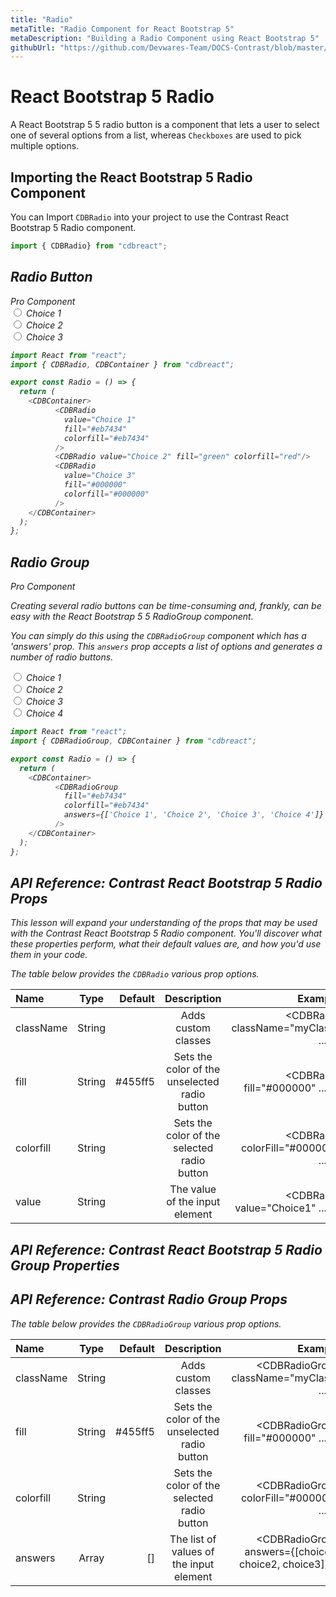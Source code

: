 ```yaml
---
title: "Radio"
metaTitle: "Radio Component for React Bootstrap 5"
metaDescription: "Building a Radio Component using React Bootstrap 5"
githubUrl: "https://github.com/Devwares-Team/DOCS-Contrast/blob/master/content/contrast/react/components/radio.mdx"
---
```



<ProAlertReact/>

# React Bootstrap 5 Radio


A React Bootstrap 5 5 radio button is a component that lets a user to select one of several options from a list, whereas `Checkboxes` are used to pick multiple options.

## Importing the React Bootstrap 5 Radio Component

You can Import `CDBRadio` into your project to use the Contrast React Bootstrap 5 Radio component.


```js
import { CDBRadio} from "cdbreact";
```

<i/>

## Radio Button

<Link to="/product/contrast-pro"><span class="badge badge-lg badge-pro">Pro Component</span></Link>

<div class="container">
  <div class="custom-radio">
      <input type="radio" id="customRadio5" name="customRadio2" class="custom-radio-input text-danger"/>
      <label class="custom-control-label" for="customRadio5">Choice 1</label>
  </div>
  <div class="custom-radio">
      <input type="radio" id="customRadio6" name="customRadio3" class="custom-radio-input text-success"/>
      <label class="custom-control-label" for="customRadio6">Choice 2</label>
  </div>
  <div class="custom-radio">
      <input type="radio" id="customRadio7" name="customRadi4" class="custom-radio-input text-dark"/>
      <label class="custom-control-label" for="customRadio7">Choice 3</label>
  </div>   
</div>

```js
import React from "react";
import { CDBRadio, CDBContainer } from "cdbreact";

export const Radio = () => {
  return (
    <CDBContainer>
          <CDBRadio
            value="Choice 1"
            fill="#eb7434"
            colorfill="#eb7434"
          />
          <CDBRadio value="Choice 2" fill="green" colorfill="red"/>
          <CDBRadio
            value="Choice 3"
            fill="#000000"
            colorfill="#000000"
          />
    </CDBContainer>
  );
};
```
<i/>

## Radio Group

<Link to="/product/contrast-pro"><span class="badge badge-lg badge-pro">Pro Component</span></Link>

Creating several radio buttons can be time-consuming and, frankly, can be easy with the React Bootstrap 5 5 RadioGroup component.

You can simply do this using the `CDBRadioGroup` component which has a 'answers' prop. This  `answers` prop accepts a list of options and generates a number of radio buttons.


<div class="container">
    <div class="custom-radio">
        <input type="radio" id="customRadio1" name="customRadio" class="custom-radio-input text-danger"/>
        <label class="custom-control-label" for="customRadio1">Choice 1</label>
    </div>
    <div class="custom-radio">
        <input type="radio" id="customRadio2" name="customRadio" class="custom-radio-input text-danger"/>
        <label class="custom-control-label" for="customRadio2">Choice 2</label>
    </div>
    <div class="custom-radio">
        <input type="radio" id="customRadio3" name="customRadio" class="custom-radio-input text-danger"/>
        <label class="custom-control-label" for="customRadio3">Choice 3</label>
    </div>
    <div class="custom-radio">
        <input type="radio" id="customRadio4" name="customRadio" class="custom-radio-input text-danger"/>
        <label class="custom-control-label" for="customRadio4">Choice 4</label>
    </div>
</div>


```js
import React from "react";
import { CDBRadioGroup, CDBContainer } from "cdbreact";

export const Radio = () => {
  return (
    <CDBContainer>
          <CDBRadioGroup
            fill="#eb7434"
            colorfill="#eb7434"
            answers={['Choice 1', 'Choice 2', 'Choice 3', 'Choice 4']}
          />
    </CDBContainer>
  );
};
```


## API Reference: Contrast React Bootstrap  5 Radio Props


This lesson will expand your understanding of the props that may be used with the Contrast React Bootstrap 5 Radio component. You'll discover what these properties perform, what their default values are, and how you'd use them in your code.

The table below provides the `CDBRadio` various prop options.

| Name            | Type        | Default      |   Description| Example      |
| :------------- | :----------: | -----------: | :----------: | -----------: |
| className      | String       |              |Adds custom classes	      |     <CDBRadio className="myClass" ... />  |
| fill           | String       | #455ff5      | Sets the color of the unselected radio button | <CDBRadio fill="#000000" ... />  |
| colorfill      | String       |              | Sets the color of the selected radio button | <CDBRadio colorFill="#000000" ... />  |
| value          | String       |              | The value of the input element | <CDBRadio value="Choice1" ... />  |

## API Reference: Contrast React Bootstrap 5 Radio Group Properties

## API Reference: Contrast Radio Group Props

The table below provides the `CDBRadioGroup` various prop options.

| Name            | Type        | Default      |   Description| Example      |
| :------------- | :----------: | -----------: | :----------: | -----------: |
| className      | String       |              |Adds custom classes	      |     <CDBRadioGroup className="myClass" ... />  |
| fill           | String       | #455ff5      | Sets the color of the unselected radio button | <CDBRadioGroup fill="#000000" ... />  |
| colorfill      | String       |              | Sets the color of the selected radio button | <CDBRadioGroup colorFill="#000000" ... />  |
| answers        | Array        | []           | The list of values of the input element | <CDBRadioGroup answers={[choice1, choice2, choice3]} ... />  |
